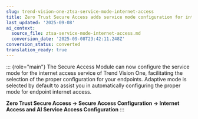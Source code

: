 ```yaml
---
slug: trend-vision-one-ztsa-service-mode-internet-access
title: Zero Trust Secure Access adds service mode configuration for internet access
last_updated: '2025-09-08'
ai_context:
  source_file: ztsa-service-mode-internet-access.md
  conversion_date: '2025-09-08T23:42:11.248Z'
conversion_status: converted
translation_ready: true
---
```


::: {role="main"}
The Secure Access Module can now configure the service mode for the internet access service of Trend Vision One, facilitating the selection of the proper configuration for your endpoints. Adaptive mode is selected by default to assist you in automatically configuring the proper mode for endpoint internet access.

**Zero Trust Secure Access → Secure Access Configuration → Internet Access and AI Service Access Configuration**
:::
